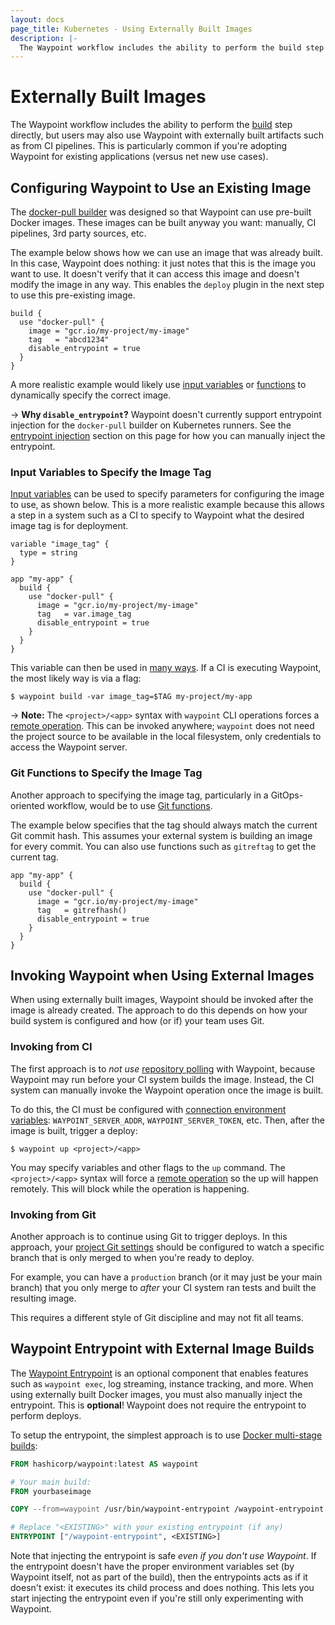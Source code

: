 ```yaml
---
layout: docs
page_title: Kubernetes - Using Externally Built Images
description: |-
  The Waypoint workflow includes the ability to perform the build step directly, but users may also use Waypoint with externally built artifacts such as from CI pipelines.
---
```


# Externally Built Images

The Waypoint workflow includes the ability to perform the
[build](/docs/lifecycle/build) step directly, but users may also use Waypoint with
externally built artifacts such as from CI pipelines. This is particularly
common if you're adopting Waypoint for existing applications (versus
net new use cases).

## Configuring Waypoint to Use an Existing Image

The [docker-pull builder](/plugins/docker#docker-pull-builder) was designed
so that Waypoint can use pre-built Docker images. These images can be built
anyway you want: manually, CI pipelines, 3rd party sources, etc.

The example below shows how we can use an image that was already built.
In this case, Waypoint does nothing: it just notes that this is the image
you want to use. It doesn't verify that it can access this image and
doesn't modify the image in any way. This enables the `deploy` plugin in
the next step to use this pre-existing image.

```hcl
build {
  use "docker-pull" {
    image = "gcr.io/my-project/my-image"
    tag   = "abcd1234"
    disable_entrypoint = true
  }
}
```

A more realistic example would likely use
[input variables](/docs/waypoint-hcl/variables/input)
or [functions](/docs/waypoint-hcl/functions/all) to dynamically specify
the correct image.

-> **Why `disable_entrypoint`?** Waypoint doesn't currently support
entrypoint injection for the `docker-pull` builder on Kubernetes runners.
See the [entrypoint injection](#waypoint-entrypoint-with-external-image-builds)
section on this page for how you can manually inject the entrypoint.

### Input Variables to Specify the Image Tag

[Input variables](/docs/waypoint-hcl/variables/input) can be used
to specify parameters for configuring the image to use, as shown below.
This is a more realistic example because this allows a step in a system
such as a CI to specify to Waypoint what the desired image tag is for deployment.

```hcl
variable "image_tag" {
  type = string
}

app "my-app" {
  build {
    use "docker-pull" {
      image = "gcr.io/my-project/my-image"
      tag   = var.image_tag
      disable_entrypoint = true
    }
  }
}
```

This variable can then be used in [many ways](/docs/waypoint-hcl/variables/input#assigning-values-to-custom-input-variables).
If a CI is executing Waypoint, the most likely way is via a flag:

```shell-session
$ waypoint build -var image_tag=$TAG my-project/my-app
```

-> **Note:** The `<project>/<app>` syntax with `waypoint` CLI operations forces
a [remote operation](/docs/projects/remote). This can be invoked anywhere;
`waypoint` does not need the project source to be available in the local filesystem, only credentials to
access the Waypoint server.

### Git Functions to Specify the Image Tag

Another approach to specifying the image tag, particularly in a GitOps-oriented
workflow, would be to use [Git functions](/docs/waypoint-hcl/functions/all#gitrefhash).

The example below specifies that the tag should always match the current
Git commit hash. This assumes your external system is building an image for
every commit. You can also use functions such as `gitreftag` to get the
current tag.

```hcl
app "my-app" {
  build {
    use "docker-pull" {
      image = "gcr.io/my-project/my-image"
      tag   = gitrefhash()
      disable_entrypoint = true
    }
  }
}
```

## Invoking Waypoint when Using External Images

When using externally built images, Waypoint should be invoked after the
image is already created. The approach to do this depends on how your build
system is configured and how (or if) your team uses Git.

### Invoking from CI

The first approach is to _not use_ [repository polling](/docs/projects/git#polling)
with Waypoint, because Waypoint may run before your CI system builds the image.
Instead, the CI system can manually invoke the Waypoint operation once the
image is built.

To do this, the CI must be configured with
[connection environment variables](/docs/automating-execution#environment-variables):
`WAYPOINT_SERVER_ADDR`, `WAYPOINT_SERVER_TOKEN`, etc. Then, after the
image is built, trigger a deploy:

```shell-session
$ waypoint up <project>/<app>
```

You may specify variables and other flags to the `up` command. The `<project>/<app>`
syntax will force a [remote operation](/docs/projects/remote) so the up will
happen remotely. This will block while the operation is happening.

### Invoking from Git

Another approach is to continue using Git to trigger deploys. In this
approach, your [project Git settings](/docs/projects/git) should be configured
to watch a specific branch that is only merged to when you're ready to deploy.

For example, you can have a `production` branch (or it may just be your main
branch) that you only merge to _after_ your CI system ran tests and built
the resulting image.

This requires a different style of Git discipline and may not fit all teams.

## Waypoint Entrypoint with External Image Builds

The [Waypoint Entrypoint](/docs/entrypoint) is an optional component that enables
features such as `waypoint exec`, log streaming, instance tracking, and more.
When using externally built Docker images, you must also manually inject
the entrypoint.
This is **optional**! Waypoint does not require the entrypoint to perform
deploys.

To setup the entrypoint, the simplest approach is to use
[Docker multi-stage builds](https://docs.docker.com/develop/develop-images/multistage-build/):

```dockerfile
FROM hashicorp/waypoint:latest AS waypoint

# Your main build:
FROM yourbaseimage

COPY --from=waypoint /usr/bin/waypoint-entrypoint /waypoint-entrypoint

# Replace "<EXISTING>" with your existing entrypoint (if any)
ENTRYPOINT ["/waypoint-entrypoint", <EXISTING>]
```

Note that injecting the entrypoint is safe _even if you don't use Waypoint_.
If the entrypoint doesn't have the proper environment variables set
(by Waypoint itself, not as part of the build), then the entrypoints acts
as if it doesn't exist: it executes its child process and does nothing.
This lets you start injecting the entrypoint even if you're still only
experimenting with Waypoint.
